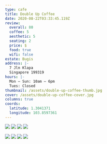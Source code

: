 ```yaml
---
type: cafe
title: Double Up Coffee
date: 2020-08-22T03:33:45.119Z
review:
  overall: 80
  coffee: 5
  aesthetic: 5
  seating: 2
  price: $
  food: true
  wifi: false
estate: Bugis
address: |-
  7 Jln Klapa
  Singapore 199319
hours: |-
  Mon — Sun: 10am — 6pm
  Tues: Closed
thumbnail: /assets/double-up-coffee-thumb.jpg
cover: /assets/double-up-coffee-cover.jpg
columns: true
coords:
  latitude: 1.3041371
  longitude: 103.8597361
---
```



<Column left={true}>

  ![](../../static/assets/double-up-coffee-1.jpg)
  ![](../../static/assets/double-up-coffee-5.jpg)
  ![](../../static/assets/double-up-coffee-3.jpg)
  ![](../../static/assets/double-up-coffee-8.jpg)

</Column>
<Column left={false}>

  ![](../../static/assets/double-up-coffee-2.jpg)
  ![](../../static/assets/double-up-coffee-6.jpg)
  ![](../../static/assets/double-up-coffee-4.jpg)
  ![](../../static/assets/double-up-coffee-7.jpg)

</Column>
